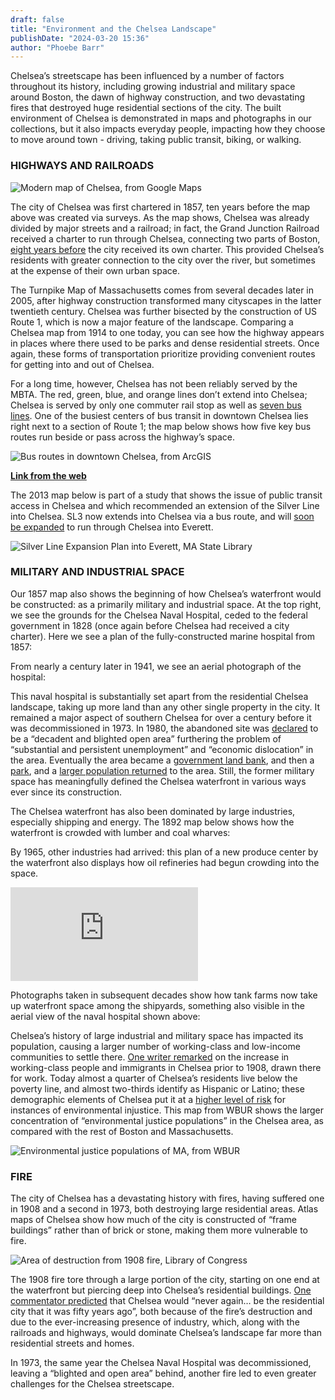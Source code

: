 ```yaml
---
draft: false
title: "Environment and the Chelsea Landscape"
publishDate: "2024-03-20 15:36"
author: "Phoebe Barr"
---
```




Chelsea’s streetscape has been influenced by a number of factors throughout its history, including growing industrial and military space around Boston, the dawn of highway construction, and two devastating fires that destroyed huge residential sections of the city. The built environment of Chelsea is demonstrated in maps and photographs in our collections, but it also impacts everyday people, impacting how they choose to move around town - driving, taking public transit, biking, or walking. 

### HIGHWAYS AND RAILROADS

<ItemCard identifier="commonwealth--1257bb879" />


<ItemCard identifier="commonwealth--3f463917s" />


<ItemCard identifier="commonwealth--9g54xw64x" />


![Modern map of Chelsea, from Google Maps](../../assets/Chelsea-GoogleMaps.png)


The city of Chelsea was first chartered in 1857, ten years before the map above was created via surveys. As the map shows, Chelsea was already divided by major streets and a railroad; in fact, the Grand Junction Railroad received a charter to run through Chelsea, connecting two parts of Boston, [eight years before](<https://www.loc.gov/resource/gdcmassbookdig.burningofchelsea00pratt/?sp=17&st=pdf&r=-0.33%2C-0.083%2C1.66%2C1.66%2C0&pdfPage=22>) the city received its own charter. This provided Chelsea’s residents with greater connection to the city over the river, but sometimes at the expense of their own urban space. 

The Turnpike Map of Massachusetts comes from several decades later in 2005, after highway construction transformed many cityscapes in the latter twentieth century. Chelsea was further bisected by the construction of US Route 1, which is now a major feature of the landscape. Comparing a Chelsea map from 1914 to one today, you can see how the highway appears in places where there used to be parks and dense residential streets. Once again, these forms of transportation prioritize providing convenient routes for getting into and out of Chelsea. 

For a long time, however, Chelsea has not been reliably served by the MBTA. The red, green, blue, and orange lines don’t extend into Chelsea; Chelsea is served by only one commuter rail stop as well as [seven bus lines](<https://www.chelseama.gov/archives/mbta_info.php>). One of the busiest centers of bus transit in downtown Chelsea lies right next to a section of Route 1; the map below shows how five key bus routes run beside or pass across the highway’s space.

![Bus routes in downtown Chelsea, from ArcGIS](../../assets/DowntownBusRoutes-GIS.png)

**[Link from the web](<https://storymaps.arcgis.com/stories/cf0768b75eef4586b67dbec4203cfe3d>)**

The 2013 map below is part of a study that shows the issue of public transit access in Chelsea and which recommended an extension of the Silver Line into Chelsea. SL3 now extends into Chelsea via a bus route, and will [soon be expanded](<https://mass.streetsblog.org/2024/03/08/mbta-endorses-a-new-bus-rapid-transit-route-through-everett>) to run through Chelsea into Everett.

![Silver Line Expansion Plan into Everett, [MA State Library](https://archives.lib.state.ma.us/items/b6898b19-bc48-4022-9308-2fde9178a108)](../../assets/SL3-Expansion.png)


### MILITARY AND INDUSTRIAL SPACE

Our 1857 map also shows the beginning of how Chelsea’s waterfront would be constructed: as a primarily military and industrial space. At the top right, we see the grounds for the Chelsea Naval Hospital, ceded to the federal government in 1828 (once again before Chelsea had received a city charter). Here we see a plan of the fully-constructed marine hospital from 1857: 

<ItemCard identifier="commonwealth--1257bb993" />

From nearly a century later in 1941, we see an aerial photograph of the hospital: 

<ItemCard identifier="commonwealth--fx71b908z" />

This naval hospital is substantially set apart from the residential Chelsea landscape, taking up more land than any other single property in the city. It remained a major aspect of southern Chelsea for over a century before it was decommissioned in 1973. In 1980, the abandoned site was [declared](<https://archives.lib.state.ma.us/server/api/core/bitstreams/35bc096c-dcf8-47d7-88e6-4de6f0270641/content>) to be a “decadent and blighted open area” furthering the problem of “substantial and persistent unemployment” and “economic dislocation” in the area. Eventually the area became a [government land bank](<https://archives.lib.state.ma.us/server/api/core/bitstreams/21742e90-a5fe-43f9-95ba-c4c2afc264b9/content>), and then a [park](<https://archives.lib.state.ma.us/server/api/core/bitstreams/9e62827c-c326-4762-9f88-be544fd5c64c/content>), and a [larger population returned](<https://www.socialexplorer.com/d32448e3e7/explore>) to the area. Still, the former military space has meaningfully defined the Chelsea waterfront in various ways ever since its construction. 

The Chelsea waterfront has also been dominated by large industries, especially shipping and energy. The 1892 map below shows how the waterfront is crowded with lumber and coal wharves: 

<ItemCard identifier="commonwealth--1257bb97j" />


By 1965, other industries had arrived: this plan of a new produce center by the waterfront also displays how oil refineries had begun crowding into the space. 

![Map of industries on the Chelsea waterfront, [Internet Archive](https://archive.org/details/reportonnewengla00bost/page/n70/mode/1up?view=theater)](https://ia800905.us.archive.org/BookReader/BookReaderImages.php?zip=/3/items/reportonnewengla00bost/reportonnewengla00bost_jp2.zip&file=reportonnewengla00bost_jp2/reportonnewengla00bost_0077.jp2&id=reportonnewengla00bost&scale=2&rotate=0)


Photographs taken in subsequent decades show how tank farms now take up waterfront space among the shipyards, something also visible in the aerial view of the naval hospital shown above:

<ItemCard identifier="commonwealth--w0896157b" />


Chelsea’s history of large industrial and military space has impacted its population, causing a larger number of working-class and low-income communities to settle there. [One writer remarked](<https://www.loc.gov/resource/gdcmassbookdig.burningofchelsea00pratt/?sp=17&st=pdf&r=-0.33%2C-0.083%2C1.66%2C1.66%2C0&pdfPage=22>) on the increase in working-class people and immigrants in Chelsea prior to 1908, drawn there for work. Today almost a quarter of Chelsea’s residents live below the poverty line, and almost two-thirds identify as Hispanic or Latino; these demographic elements of Chelsea put it at a [higher level of risk](<https://www.wbur.org/news/2017/07/26/environmental-justice-boston-chelsea>) for instances of environmental injustice. This map from WBUR shows the larger concentration of “environmental justice populations” in the Chelsea area, as compared with the rest of Boston and Massachusetts. 

![Environmental justice populations of MA, [from WBUR](https://media.wbur.org/wp/2017/07/Capture-3.png)](https://media.wbur.org/wp/2017/07/Capture-3.png)

### FIRE

The city of Chelsea has a devastating history with fires, having suffered one in 1908 and a second in 1973, both destroying large residential areas. Atlas maps of Chelsea show how much of the city is constructed of “frame buildings” rather than of brick or stone, making them more vulnerable to fire. 

<ItemCard identifier="commonwealth--tt44pw696" />


![Area of destruction from 1908 fire, [Library of Congress](https://www.loc.gov/resource/gdcmassbookdig.burningofchelsea00pratt/?sp=195&st=image&r=-0.99,0.019,2.98,1.383,0)](https://tile.loc.gov/image-services/iiif/public:gdcmassbookdig:burningofchelsea00pratt:burningofchelsea00pratt_0195/full/pct:50.0/0/default.jpg)


The 1908 fire tore through a large portion of the city, starting on one end at the waterfront but piercing deep into Chelsea’s residential buildings. [One commentator predicted](<https://www.loc.gov/resource/gdcmassbookdig.burningofchelsea00pratt/?sp=17&st=pdf&r=-0.33%2C-0.083%2C1.66%2C1.66%2C0&pdfPage=22>) that Chelsea would “never again… be the residential city that it was fifty years ago”, both because of the fire’s destruction and due to the ever-increasing presence of industry, which, along with the railroads and highways, would dominate Chelsea’s landscape far more than residential streets and homes. 

In 1973, the same year the Chelsea Naval Hospital was decommissioned, leaving a “blighted and open area” behind, another fire led to even greater challenges for the Chelsea streetscape. 

<ItemCard identifier="commonwealth--bk128h389" />

